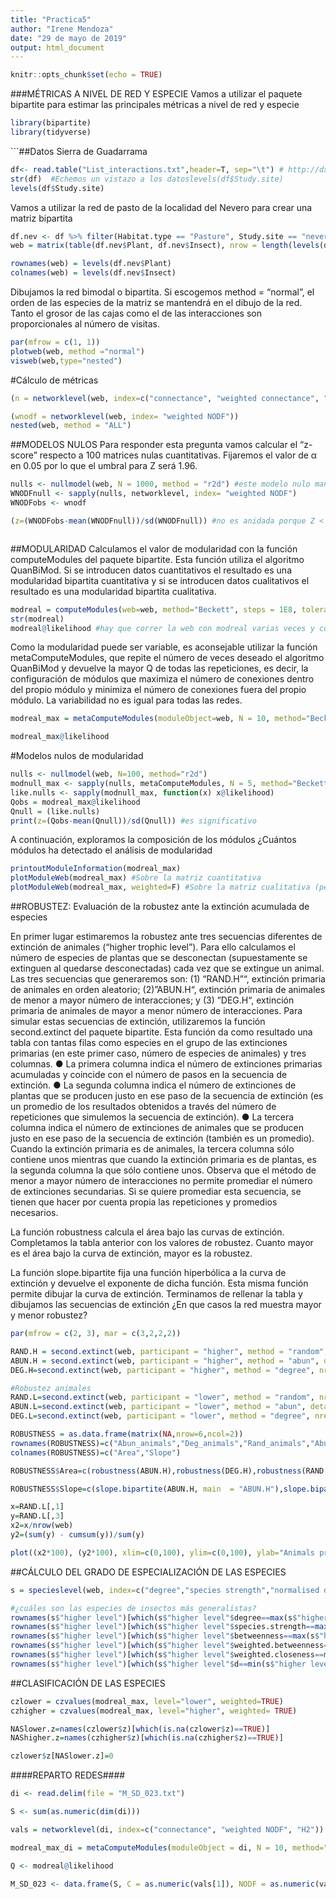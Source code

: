 ```yaml
---
title: "Practica5"
author: "Irene Mendoza"
date: "29 de mayo de 2019"
output: html_document
---
```


```r
knitr::opts_chunk$set(echo = TRUE)
```

###MÉTRICAS A NIVEL DE RED Y ESPECIE
Vamos a utilizar el paquete bipartite para estimar las principales métricas a nivel de red y especie

```r
library(bipartite)
library(tidyverse)
```

```##Datos Sierra de Guadarrama

```r
df<- read.table("List_interactions.txt",header=T, sep="\t") # http://dx.doi.org/10.5061/dryad.p869n (Lara-Romero et al. 2016).
str(df)  #Echemos un vistazo a los datoslevels(df$Study.site)
levels(df$Study.site)
```
Vamos a utilizar la red de pasto de la localidad del Nevero para crear una matriz bipartita

```r

df.nev <- df %>% filter(Habitat.type == "Pasture", Study.site == "nevero") %>% droplevels()
web = matrix(table(df.nev$Plant, df.nev$Insect), nrow = length(levels(df.nev$Plant)), ncol = length(levels(df.nev$Insect)))

rownames(web) = levels(df.nev$Plant)
colnames(web) = levels(df.nev$Insect)
```

Dibujamos la red bimodal o bipartita. Si escogemos method = “normal”, el orden de las especies de la matriz se mantendrá en el dibujo de la red. Tanto el grosor de las cajas como el de las interacciones son proporcionales al número de visitas.

```r
par(mfrow = c(1, 1))
plotweb(web, method ="normal")
visweb(web,type="nested")

```
#Cálculo de métricas
```r
(n = networklevel(web, index=c("connectance", "weighted connectance", "linkage density", "H2","Shannon diversity","interaction evenness")))

(wnodf = networklevel(web, index= "weighted NODF"))
nested(web, method = "ALL")

```

##MODELOS NULOS
Para responder esta pregunta vamos calcular el "z-score" respecto a 100 matrices nulas cuantitativas. Fijaremos el valor de α en 0.05 por lo que el umbral para Z será 1.96.

```r
nulls <- nullmodel(web, N = 1000, method = "r2d") #este modelo nulo mantiene las filas y columnas y las sumas marginales
WNODFnull <- sapply(nulls, networklevel, index= "weighted NODF")
WNODFobs <- wnodf

(z=(WNODFobs-mean(WNODFnull))/sd(WNODFnull)) #no es anidada porque Z < 1.96



```
##MODULARIDAD
Calculamos el valor de modularidad con la función computeModules del paquete bipartite. Esta función utiliza el algoritmo QuanBiMod. Si se introducen datos cuantitativos el resultado es una modularidad bipartita cuantitativa y si se introducen datos cualitativos el resultado es una modularidad bipartita cualitativa.

```r
modreal = computeModules(web=web, method="Beckett", steps = 1E8, tolerance = 1e-10, experimental = FALSE, forceLPA=FALSE)
str(modreal)
modreal@likelihood #hay que correr la web con modreal varias veces y coger el valor máximo, se da el valor de Q máxima

```
Como la modularidad puede ser variable, es aconsejable utilizar la función metaComputeModules, que repite el número de veces deseado el algoritmo QuanBiMod y devuelve la mayor Q de todas las repeticiones, es decir, la configuración de módulos que maximiza el número de conexiones dentro del propio módulo y minimiza el número de conexiones fuera del propio módulo. La variabilidad no es igual para todas las redes.

```r
modreal_max = metaComputeModules(moduleObject=web, N = 10, method="Beckett", steps = 1E8, tolerance = 1e-10, experimental = FALSE, forceLPA=FALSE) #N=5 lo utilizamos como ejemplo en esta práctica para que no tarde demasiado. Por supuesto, el número de repeticiones necesario depende de la red

modreal_max@likelihood
```

#Modelos nulos de modularidad
```r
nulls <- nullmodel(web, N=100, method="r2d")
modnull_max <- sapply(nulls, metaComputeModules, N = 5, method="Beckett", steps = 1E8, tolerance = 1e-10, experimental = FALSE, forceLPA=FALSE) #N=5 lo utilizamos como ejemplo en esta práctica para que no tarde demasiado. Por supuesto, el número de repeticiones necesario depende de la red
like.nulls <- sapply(modnull_max, function(x) x@likelihood)
Qobs = modreal_max@likelihood
Qnull = (like.nulls)
print(z=(Qobs-mean(Qnull))/sd(Qnull)) #es significativo
```
A continuación, exploramos la composición de los módulos ¿Cuántos módulos ha detectado el análisis de modularidad

```r

printoutModuleInformation(modreal_max)
plotModuleWeb(modreal_max) #Sobre la matriz cuantitativa
plotModuleWeb(modreal_max, weighted=F) #Sobre la matriz cualitativa (pero la conformación de modulos se basó en información cuantitativa)

```
##ROBUSTEZ: Evaluación de la robustez ante la extinción acumulada de especies

En primer lugar estimaremos la robustez ante tres secuencias diferentes de extinción de animales (“higher trophic level”). Para ello calculamos el número de especies de plantas que se desconectan (supuestamente se extinguen al quedarse desconectadas) cada vez que se extingue un animal.
Las tres secuencias que generaremos son: (1) “RAND.H”“, extinción primaria de animales en orden aleatorio; (2) ”ABUN.H“, extinción primaria de animales de menor a mayor número de interacciones; y (3) ”DEG.H“, extinción primaria de animales de mayor a menor número de interacciones. Para simular estas secuencias de extinción, utilizaremos la función second.extinct del paquete bipartite. Esta función da como resultado una tabla con tantas filas como especies en el grupo de las extinciones primarias (en este primer caso, número de especies de animales) y tres columnas.
●	La primera columna indica el número de extinciones primarias acumuladas y coincide con el número de pasos en la secuencia de extinción.
●	La segunda columna indica el número de extinciones de plantas que se producen justo en ese paso de la secuencia de extinción (es un promedio de los resultados obtenidos a través del número de repeticiones que simulemos la secuencia de extinción).
●	La tercera columna indica el número de extinciones de animales que se producen justo en ese paso de la secuencia de extinción (también es un promedio). Cuando la extinción primaria es de animales, la tercera columna sólo contiene unos mientras que cuando la extinción primaria es de plantas, es la segunda columna la que sólo contiene unos.
Observa que el método de menor a mayor número de interacciones no permite promediar el número de extinciones secundarias. Si se quiere promediar esta secuencia, se tienen que hacer por cuenta propia las repeticiones y promedios necesarios.

La función robustness calcula el área bajo las curvas de extinción. Completamos la tabla anterior con los valores de robustez. Cuanto mayor es el área bajo la curva de extinción, mayor es la robustez.

La función slope.bipartite fija una función hiperbólica a la curva de extinción y devuelve el exponente de dicha función. Esta misma función permite dibujar la curva de extinción. Terminamos de rellenar la tabla y dibujamos las secuencias de extinción ¿En que casos la red muestra mayor y menor robustez?

```r
par(mfrow = c(2, 3), mar = c(3,2,2,2))

RAND.H = second.extinct(web, participant = "higher", method = "random", nrep = 10, details = FALSE, ext.row=NULL, ext.col=NULL)
ABUN.H = second.extinct(web, participant = "higher", method = "abun", details = FALSE, ext.row=NULL, ext.col=NULL) ##se extinguen de menos a más abundante, habría que repetirlo diez veces y te da luego el promedio
DEG.H=second.extinct(web, participant = "higher", method = "degree", nrep = 10, details = FALSE, ext.row=NULL, ext.col=NULL) #se extinguen de más abundantes a menos. 

#Robustez animales
RAND.L=second.extinct(web, participant = "lower", method = "random", nrep = 100, details = FALSE, ext.row=NULL, ext.col=NULL)
ABUN.L=second.extinct(web, participant = "lower", method = "abun", details = FALSE, ext.row=NULL, ext.col=NULL)
DEG.L=second.extinct(web, participant = "lower", method = "degree", nrep = 100, details = FALSE, ext.row=NULL, ext.col=NULL)

ROBUSTNESS = as.data.frame(matrix(NA,nrow=6,ncol=2))
rownames(ROBUSTNESS)=c("Abun_animals","Deg_animals","Rand_animals","Abun_plants","Deg_plants","Rand_plants")
colnames(ROBUSTNESS)=c("Area","Slope")

ROBUSTNESS$Area=c(robustness(ABUN.H),robustness(DEG.H),robustness(RAND.H),robustness(ABUN.L),robustness(DEG.L),robustness(RAND.L))

ROBUSTNESS$Slope=c(slope.bipartite(ABUN.H, main  = "ABUN.H"),slope.bipartite(DEG.H),slope.bipartite(RAND.H),slope.bipartite(ABUN.L),slope.bipartite(DEG.L),slope.bipartite(RAND.L))

```
```r

x=RAND.L[,1]
y=RAND.L[,3]
x2=x/nrow(web)
y2=(sum(y) - cumsum(y))/sum(y)

plot((x2*100), (y2*100), xlim=c(0,100), ylim=c(0,100), ylab="Animals present (%)",xlab= "Plant extinction (%)",bty="n",cex=1.5,cex.lab=1.5)

```

##CÁLCULO DEL GRADO DE ESPECIALIZACIÓN DE LAS ESPECIES

```r
s = specieslevel(web, index=c("degree","species strength","normalised degree","d","betweenness","closeness", "PSI"))

#¿cuáles son las especies de insectos más generalistas?
rownames(s$"higher level")[which(s$"higher level"$degree==max(s$"higher level"$degree))]
rownames(s$"higher level")[which(s$"higher level"$species.strength==max(s$"higher level"$species.strength))]
rownames(s$"higher level")[which(s$"higher level"$betweenness==max(s$"higher level"$betweenness))]
rownames(s$"higher level")[which(s$"higher level"$weighted.betweenness==max(s$"higher level"$weighted.betweenness))]
rownames(s$"higher level")[which(s$"higher level"$weighted.closeness==max(s$"higher level"$weighted.closeness))]
rownames(s$"higher level")[which(s$"higher level"$d==min(s$"higher level"$d))]

```
##CLASIFICACIÓN DE LAS ESPECIES

```r
czlower = czvalues(modreal_max, level="lower", weighted=TRUE)   
czhigher = czvalues(modreal_max, level="higher", weighted= TRUE)

NASlower.z=names(czlower$z)[which(is.na(czlower$z)==TRUE)]
NAShigher.z=names(czhigher$z)[which(is.na(czhigher$z)==TRUE)]

czlower$z[NASlower.z]=0

```

####REPARTO REDES####

```r
di <- read.delim(file = "M_SD_023.txt") 

S <- sum(as.numeric(dim(di)))

vals = networklevel(di, index=c("connectance", "weighted NODF", "H2"))

modreal_max_di = metaComputeModules(moduleObject = di, N = 10, method="Beckett", steps = 1E8, tolerance = 1e-10, experimental = FALSE, forceLPA=FALSE)

Q <- modreal@likelihood

M_SD_023 <- data.frame(S, C = as.numeric(vals[1]), NODF = as.numeric(vals[2]), H2= as.numeric(vals[3]), Q)

```

